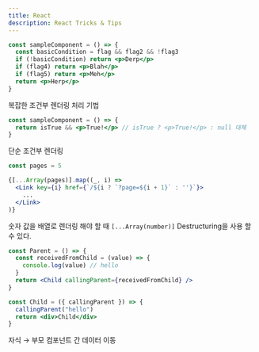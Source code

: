 ```yaml
---
title: React
description: React Tricks & Tips
---
```


```jsx
const sampleComponent = () => {
  const basicCondition = flag && flag2 && !flag3
  if (!basicCondition) return <p>Derp</p>
  if (flag4) return <p>Blah</p>
  if (flag5) return <p>Meh</p>
  return <p>Herp</p>
}
```
복잡한 조건부 렌더링 처리 기법
```jsx
const sampleComponent = () => {
  return isTrue && <p>True!</p> // isTrue ? <p>True!</p> : null 대체
}
```
단순 조건부 렌더링
```jsx
const pages = 5

{[...Array(pages)].map((_, i) =>
  <Link key={i} href={`/${i ? `?page=${i + 1}` : ''}`}>
    ...
  </Link>
)}
```
숫자 값을 배열로 렌더링 해야 할 때 `[...Array(number)]` Destructuring을 사용 할 수 있다.

```jsx title="Parent.jsx"
const Parent = () => {
  const receivedFromChild = (value) => {
    console.log(value) // hello
  }
  return <Child callingParent={receivedFromChild} />
}
```

```jsx title="Child.jsx"
const Child = ({ callingParent }) => {
  callingParent("hello")
  return <div>Child</div>
}
```
자식 → 부모 컴포넌트 간 데이터 이동
